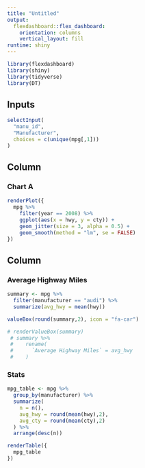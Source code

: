 ```yaml
---
title: "Untitled"
output: 
  flexdashboard::flex_dashboard:
    orientation: columns
    vertical_layout: fill
runtime: shiny
---
```


```r
library(flexdashboard)
library(shiny)
library(tidyverse)
library(DT)
```

Inputs {.sidebar}
-----------------------------------------------------------------------

```r
selectInput(
  "manu_id",
  "Manufacturer",
  choices = c(unique(mpg[,1]))
)
```


Column {data-width=650}
-----------------------------------------------------------------------

### Chart A

```r
renderPlot({
  mpg %>% 
    filter(year == 2008) %>% 
    ggplot(aes(x = hwy, y = cty)) +
    geom_jitter(size = 3, alpha = 0.5) +
    geom_smooth(method = "lm", se = FALSE)
})

```

Column {data-width=350}
-----------------------------------------------------------------------

### Average Highway Miles

```r

summary <- mpg %>%
  filter(manufacturer == "audi") %>% 
  summarize(avg_hwy = mean(hwy))

valueBox(round(summary,2), icon = "fa-car")

# renderValueBox(summary)
 # summary %>% 
 #    rename(
 #      `Average Highway Miles` = avg_hwy
 #    )

```

### Stats

```r
mpg_table <- mpg %>%
  group_by(manufacturer) %>% 
  summarize(
    n = n(),
    avg_hwy = round(mean(hwy),2),
    avg_cty = round(mean(cty),2)
  ) %>% 
  arrange(desc(n))

renderTable({
  mpg_table
})

```

